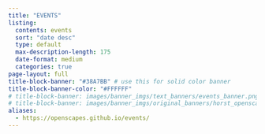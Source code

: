 ```yaml
---
title: "EVENTS"
listing:
  contents: events
  sort: "date desc"
  type: default
  max-description-length: 175
  date-format: medium
  categories: true 
page-layout: full
title-block-banner: "#38A7BB" # use this for solid color banner
title-block-banner-color: "#FFFFFF"
# title-block-banner: images/banner_imgs/text_banners/events_banner.png
# title-block-banner: images/banner_imgs/original_banners/horst_openscapes_desert_breadcrumbs.png # adding text on top of image make image look glitchy?
aliases: 
  - https://openscapes.github.io/events/
--- 
```



